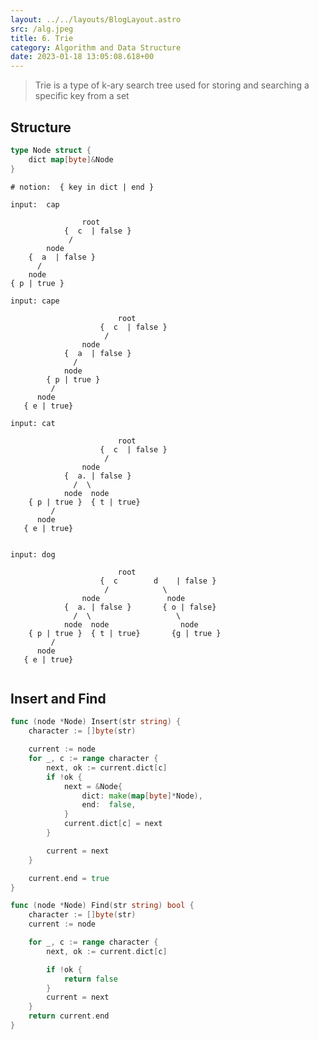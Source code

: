 ```yaml
---
layout: ../../layouts/BlogLayout.astro 
src: /alg.jpeg
title: 6. Trie
category: Algorithm and Data Structure 
date: 2023-01-18 13:05:08.618+00 
---
```



> Trie is a type of k-ary search tree used for storing and searching a specific key from a set



## Structure
```go
type Node struct {
    dict map[byte]&Node
}
```

```
# notion:  { key in dict | end }

input:  cap
    
                root
            {  c  | false }
             /
        node
    {  a  | false }
      /
    node
{ p | true }

input: cape

                        root
                    {  c  | false }
                     /
                node
            {  a  | false }
              /
            node
        { p | true }
         /
      node
   { e | true}
   
input: cat

                        root
                    {  c  | false }
                     /
                node
            {  a. | false }
              /  \  
            node  node
    { p | true }  { t | true}
         /
      node
   { e | true}


input: dog

                        root
                    {  c        d    | false }
                     /            \
                node               node
            {  a. | false }       { o | false}
              /  \                   \
            node  node                node
    { p | true }  { t | true}       {g | true }
         /
      node
   { e | true}


```

## Insert and Find

```go
func (node *Node) Insert(str string) {
	character := []byte(str)

	current := node
	for _, c := range character {
		next, ok := current.dict[c]
		if !ok {
			next = &Node{
				dict: make(map[byte]*Node),
				end:  false,
			}
			current.dict[c] = next
		}

		current = next
	}

	current.end = true
}

func (node *Node) Find(str string) bool {
	character := []byte(str)
	current := node

	for _, c := range character {
		next, ok := current.dict[c]

		if !ok {
			return false
		}
		current = next
	}
	return current.end
}

```
